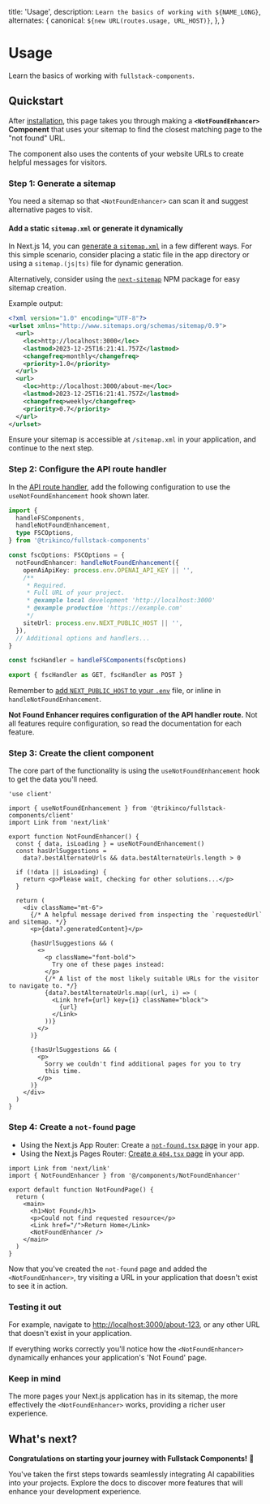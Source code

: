 
  title: 'Usage',
  description: `Learn the basics of working with ${NAME_LONG}`,
  alternates: {
    canonical: `${new URL(routes.usage, URL_HOST)}`,
  },
}

# Usage

Learn the basics of working with `fullstack-components`.

## Quickstart

After [installation](/docs/get-started#installation), this page takes you through making a **`<NotFoundEnhancer>` Component** that uses your sitemap to find the closest matching page to the "not found" URL.

The component also uses the contents of your website URLs to create helpful messages for visitors.

### Step 1: Generate a sitemap

You need a sitemap so that `<NotFoundEnhancer>` can scan it and suggest alternative pages to visit.

#### Add a static `sitemap.xml` or generate it dynamically

In Next.js 14, you can [generate a `sitemap.xml`](https://nextjs.org/docs/app/api-reference/file-conventions/metadata/sitemap) in a few different ways. For this simple scenario, consider placing a static file in the app directory or using a `sitemap.(js|ts)` file for dynamic generation.

Alternatively, consider using the [`next-sitemap`](https://www.npmjs.com/package/next-sitemap) NPM package for easy sitemap creation.

Example output:

```xml title="public/sitemap.xml"
<?xml version="1.0" encoding="UTF-8"?>
<urlset xmlns="http://www.sitemaps.org/schemas/sitemap/0.9">
  <url>
    <loc>http://localhost:3000</loc>
    <lastmod>2023-12-25T16:21:41.757Z</lastmod>
    <changefreq>monthly</changefreq>
    <priority>1.0</priority>
  </url>
  <url>
    <loc>http://localhost:3000/about-me</loc>
    <lastmod>2023-12-25T16:21:41.757Z</lastmod>
    <changefreq>weekly</changefreq>
    <priority>0.7</priority>
  </url>
</urlset>
```

Ensure your sitemap is accessible at `/sitemap.xml` in your application, and continue to the next step.

### Step 2: Configure the API route handler

In the [API route handler](/docs/get-started#step-2-add-the-api-route-handler), add the following configuration to use the `useNotFoundEnhancement` hook shown later.

```ts {16} title="app/api/fsutils/[...fscomponents]/route.ts"
import {
  handleFSComponents,
  handleNotFoundEnhancement,
  type FSCOptions,
} from '@trikinco/fullstack-components'

const fscOptions: FSCOptions = {
  notFoundEnhancer: handleNotFoundEnhancement({
    openAiApiKey: process.env.OPENAI_API_KEY || '',
    /**
     * Required.
     * Full URL of your project.
     * @example local development 'http://localhost:3000'
     * @example production 'https://example.com'
     */
    siteUrl: process.env.NEXT_PUBLIC_HOST || '',
  }),
  // Additional options and handlers...
}

const fscHandler = handleFSComponents(fscOptions)

export { fscHandler as GET, fscHandler as POST }
```

Remember to [add `NEXT_PUBLIC_HOST` to your `.env`](/docs/get-started#step-1-add-environment-variables) file, or inline in `handleNotFoundEnhancement`.

**Not Found Enhancer requires configuration of the API handler route.** Not all features require configuration, so read the documentation for each feature.

### Step 3: Create the client component

The core part of the functionality is using the `useNotFoundEnhancement` hook to get the data you'll need.

```tsx {3,7,18,26-30} title="components/NotFoundEnhancer.tsx"
'use client'

import { useNotFoundEnhancement } from '@trikinco/fullstack-components/client'
import Link from 'next/link'

export function NotFoundEnhancer() {
  const { data, isLoading } = useNotFoundEnhancement()
  const hasUrlSuggestions =
    data?.bestAlternateUrls && data.bestAlternateUrls.length > 0

  if (!data || isLoading) {
    return <p>Please wait, checking for other solutions...</p>
  }

  return (
    <div className="mt-6">
      {/* A helpful message derived from inspecting the `requestedUrl` and sitemap. */}
      <p>{data?.generatedContent}</p>

      {hasUrlSuggestions && (
        <>
          <p className="font-bold">
            Try one of these pages instead:
          </p>
          {/* A list of the most likely suitable URLs for the visitor to navigate to. */}
          {data?.bestAlternateUrls.map((url, i) => (
            <Link href={url} key={i} className="block">
              {url}
            </Link>
          ))}
        </>
      )}

      {!hasUrlSuggestions && (
        <p>
          Sorry we couldn't find additional pages for you to try
          this time.
        </p>
      )}
    </div>
  )
}
```

### Step 4: Create a `not-found` page

- Using the Next.js App Router: Create a [`not-found.tsx` page](https://nextjs.org/docs/app/api-reference/file-conventions/not-found) in your app.
- Using the Next.js Pages Router: [Create a `404.tsx` page](https://nextjs.org/docs/pages/building-your-application/routing/custom-error#404-page) in your app.

```tsx {2,10} title="pages/404.tsx or app/not-found.tsx"
import Link from 'next/link'
import { NotFoundEnhancer } from '@/components/NotFoundEnhancer'

export default function NotFoundPage() {
  return (
    <main>
      <h1>Not Found</h1>
      <p>Could not find requested resource</p>
      <Link href="/">Return Home</Link>
      <NotFoundEnhancer />
    </main>
  )
}
```

Now that you've created the `not-found` page and added the `<NotFoundEnhancer>`, try visiting a URL in your application that doesn't exist to see it in action.

### Testing it out

For example, navigate to [http://localhost:3000/about-123](http://localhost:3000/about-123), or any other URL that doesn't exist in your application.

If everything works correctly you'll notice how the `<NotFoundEnhancer>` dynamically enhances your application's 'Not Found' page.

### Keep in mind

The more pages your Next.js application has in its sitemap, the more effectively the `<NotFoundEnhancer>` works, providing a richer user experience.

## What's next?

**Congratulations on starting your journey with Fullstack Components!** 🎉

You've taken the first steps towards seamlessly integrating AI capabilities into your projects. Explore the docs to discover more features that will enhance your development experience.
